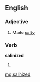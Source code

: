 ==English==

===Adjective===
{{en-adj}}

#Made [[salty]]

===Verb===
'''salinized'''

# {{past of|[[salinize]]}}

[[mg:salinized]]
